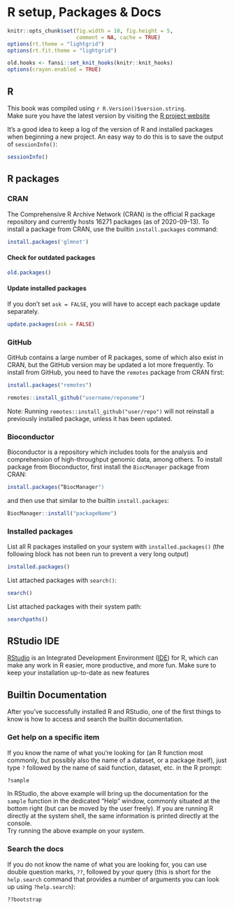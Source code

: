 # R setup, Packages & Docs {#Rsetup}

```r
knitr::opts_chunk$set(fig.width = 10, fig.height = 5,
                      comment = NA, cache = TRUE) 
options(rt.theme = "lightgrid")
options(rt.fit.theme = "lightgrid")
```

```r
old.hooks <- fansi::set_knit_hooks(knitr::knit_hooks)
options(crayon.enabled = TRUE)
```

## R

This book was compiled using `r R.Version()$version.string`.  
Make sure you have the latest version by visiting the [R project website](https://www.r-project.org)

It's a good idea to keep a log of the version of R and installed packages when beginning a new project. An easy way to do this is to save the output of `sessionInfo()`:

```r
sessionInfo()
```

## R packages
### CRAN
The Comprehensive R Archive Network (CRAN) is the official R package repository and currently hosts 16271 packages (as of 2020-09-13). To install a package from CRAN, use the builtin `install.packages` command:
```r
install.packages('glmnet')
```

#### Check for outdated packages

```r
old.packages()
```

#### Update installed packages

If you don't set `ask = FALSE`, you will have to accept each package update separately.

```r
update.packages(ask = FALSE)
```

### GitHub

GitHub contains a large number of R packages, some of which also exist in CRAN, but the GitHub version may be updated a lot more frequently. To install from GitHub, you need to have the `remotes` package from CRAN first:

```r
install.packages("remotes")
```

```r
remotes::install_github("username/reponame")
```

Note: Running `remotes::install_github("user/repo")` will not reinstall a previously installed package, unless it has been updated.

### Bioconductor

Bioconductor is a repository which includes tools for the analysis and comprehension of high-throughput genomic data, among others. To install package from Bioconductor, first install the `BiocManager` package from CRAN:

```r
install.packages(“BiocManager")
```

and then use that similar to the builtin `install.packages`:

```r
BiocManager::install("packageName")
```

### Installed packages

List all R packages installed on your system with `installed.packages()` (the following block has not been run to prevent a very long output)

```r
installed.packages()
```

List attached packages with `search()`:

```r
search()
```

List attached packages with their system path:

```r
searchpaths()
```


## RStudio IDE

[RStudio](https://rstudio.com/) is an Integrated Development Environment ([IDE](https://en.wikipedia.org/wiki/Integrated_development_environment)) for R, which can make any work in R easier, more productive, and more fun. Make sure to keep your installation up-to-date as new features 


## Builtin Documentation

After you've successfully installed R and RStudio, one of the first things to know is how to access and search the builtin documentation.  

### Get help on a specific item

If you know the name of what you're looking for (an R function most commonly, but possibly also the name of a dataset, or a package itself), just type `?` followed by the name of said function, dataset, etc. in the R prompt:

```r
?sample
```

In RStudio, the above example will bring up the documentation for the `sample` function in the dedicated "Help" window, commonly situated at the bottom right (but can be moved by the user freely). If you are running R directly at the system shell, the same information is printed directly at the console.  
Try running the above example on your system.

### Search the docs

If you do not know the name of what you are looking for, you can use double question marks, `??`, followed by your query (this is short for the `help.search` command that provides a number of arguments you can look up using `?help.search`):

```r
??bootstrap
```

